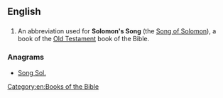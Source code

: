 ==English==

==={{abbreviation}}===
{{infl|en|abbreviation}}
# {{biblical}} An abbreviation used for '''Solomon's Song''' (the [[Song of Solomon]]), a book of the [[Old Testament]] book of the Bible. 

===Anagrams===
* [[Song Sol.#English|Song Sol.]]

[[Category:en:Books of the Bible]]